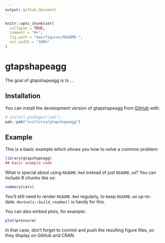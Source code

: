 ```yaml
---
output: github_document
---
```


<!-- README.md is generated from README.Rmd. Please edit that file -->

```r
knitr::opts_chunk$set(
  collapse = TRUE,
  comment = "#>",
  fig.path = "man/figures/README-",
  out.width = "100%"
)
```

# gtapshapeagg

<!-- badges: start -->
<!-- badges: end -->

The goal of gtapshapeagg is to ...

## Installation

You can install the development version of gtapshapeagg from [GitHub](https://github.com/) with:

``` r
# install.packages("pak")
pak::pak("nvilloria/gtapshapeagg")
```

## Example

This is a basic example which shows you how to solve a common problem:

```r
library(gtapshapeagg)
## basic example code
```

What is special about using `README.Rmd` instead of just `README.md`? You can include R chunks like so:

```r
summary(cars)
```

You'll still need to render `README.Rmd` regularly, to keep `README.md` up-to-date. `devtools::build_readme()` is handy for this.

You can also embed plots, for example:

```r
plot(pressure)
```

In that case, don't forget to commit and push the resulting figure files, so they display on GitHub and CRAN.
